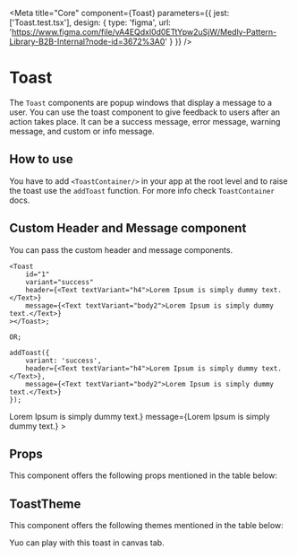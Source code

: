 
<Meta
    title="Core"
    component={Toast}
    parameters={{
        jest: ['Toast.test.tsx'],
        design: {
            type: 'figma',
            url: 'https://www.figma.com/file/vA4EQdxl0d0ETtYpw2uSjW/Medly-Pattern-Library-B2B-Internal?node-id=3672%3A0'
        }
    }}
/>

# Toast

The `Toast` components are popup windows that display a message to a user. You can use the toast component to give feedback to users after an action takes place. It can be a success message, error message, warning message, and custom or info message. 

<Preview withToolbar>
    <Div>
        <Toast id="1" variant="success" header="Success Notification" message="Lorem Ipsum is simply dummy text."></Toast>
        <Toast id="2" variant="error" header="Error Notification" message="Lorem Ipsum is simply dummy text."></Toast>
        <Toast id="3" variant="warning" header="Warning Notification" message="Lorem Ipsum is simply dummy text."></Toast>
        <Toast id="4" variant="info" header="Info Notification" message="Lorem Ipsum is simply dummy text."></Toast>
    </Div>
</Preview>

## How to use

You have to add `<ToastContainer/>` in your app at the root level and to raise the toast use the `addToast` function. For more info check `ToastContainer` docs.

<Props of={ThemeInterface} />

## Custom Header and Message component

You can pass the custom header and message components.

```tsx
<Toast
    id="1"
    variant="success"
    header={<Text textVariant="h4">Lorem Ipsum is simply dummy text.</Text>}
    message={<Text textVariant="body2">Lorem Ipsum is simply dummy text.</Text>}
></Toast>;

OR;

addToast({
    variant: 'success',
    header={<Text textVariant="h4">Lorem Ipsum is simply dummy text.</Text>},
    message={<Text textVariant="body2">Lorem Ipsum is simply dummy text.</Text>}
});
```

<Preview withToolbar>
    <Div>
        <Toast
            id="1"
            variant="success"
            header={<Text textVariant="h4">Lorem Ipsum is simply dummy text.</Text>}
            message={<Text textVariant="body2">Lorem Ipsum is simply dummy text.</Text>}
        ></Toast>
    </Div>
</Preview>

## Props

This component offers the following props mentioned in the table below:

<Props of={Toast} />

## ToastTheme

This component offers the following themes mentioned in the table below:

<Props of={ThemeInterface} />

Yuo can play with this toast in canvas tab.

<Preview withToolbar>
    <Story name="Toast" decorators={[withKnobs]}>
        <Toast
            id="1"
            variant={select('Variant', variants, 'success')}
            header={text('Header', 'Default Notification')}
            message={text('Message', 'Lorem Ipsum is simply dummy text.')}
            action={{ label: 'Take Action', onClick: action('Submitted') }}
            fullWidth={boolean('Full Width', false)}
            hideCloseIcon={boolean('Hide close icon', false)}
        ></Toast>
    </Story>
</Preview>
